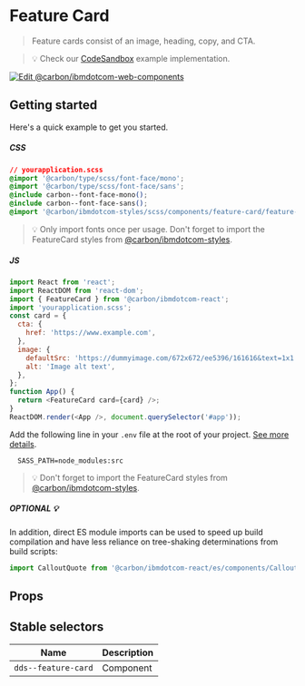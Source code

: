 
# Feature Card

> Feature cards consist of an image, heading, copy, and CTA.

> 💡 Check our
> [CodeSandbox](https://githubbox.com/carbon-design-system/carbon-for-ibm-dotcom/tree/master/packages/react/examples/codesandbox/components/FeatureCard)
> example implementation.

[![Edit @carbon/ibmdotcom-web-components](https://codesandbox.io/static/img/play-codesandbox.svg)](https://githubbox.com/carbon-design-system/carbon-for-ibm-dotcom/tree/master/packages/react/examples/codesandbox/components/FeatureCard)

## Getting started

Here's a quick example to get you started.

##### CSS

```css
// yourapplication.scss
@import '@carbon/type/scss/font-face/mono';
@import '@carbon/type/scss/font-face/sans';
@include carbon--font-face-mono();
@include carbon--font-face-sans();
@import '@carbon/ibmdotcom-styles/scss/components/feature-card/feature-card';
```

> 💡 Only import fonts once per usage. Don't forget to import the FeatureCard
> styles from
> [@carbon/ibmdotcom-styles](https://github.com/carbon-design-system/carbon-for-ibm-dotcom/blob/master/packages/styles).

##### JS

```javascript
import React from 'react';
import ReactDOM from 'react-dom';
import { FeatureCard } from '@carbon/ibmdotcom-react';
import 'yourapplication.scss';
const card = {
  cta: {
    href: 'https://www.example.com',
  },
  image: {
    defaultSrc: 'https://dummyimage.com/672x672/ee5396/161616&text=1x1',
    alt: 'Image alt text',
  },
};
function App() {
  return <FeatureCard card={card} />;
}
ReactDOM.render(<App />, document.querySelector('#app'));
```

Add the following line in your `.env` file at the root of your project.
[See more details](https://github.com/carbon-design-system/carbon-for-ibm-dotcom/tree/master/packages/styles#usage).

```
  SASS_PATH=node_modules:src
```

> 💡 Don't forget to import the FeatureCard styles from
> [@carbon/ibmdotcom-styles](https://github.com/carbon-design-system/carbon-for-ibm-dotcom/blob/master/packages/styles).

##### OPTIONAL 💡

In addition, direct ES module imports can be used to speed up build compilation and have less reliance on tree-shaking determinations from build scripts:

````js
import CalloutQuote from '@carbon/ibmdotcom-react/es/components/CalloutQuote/CalloutQuote';
````

## Props

<Props of={FeatureCard} />

## Stable selectors

| Name                | Description |
| ------------------- | ----------- |
| `dds--feature-card` | Component   |

<Description markdown={contributing} />
